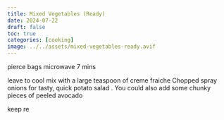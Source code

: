 ```yaml
---
title: Mixed Vegetables (Ready)
date: 2024-07-22
draft: false
toc: true
categories: [cooking]
image: ../../assets/mixed-vegetables-ready.avif
---
```




pierce bags microwave 7 mins

 leave to cool mix with a large teaspoon of creme fraiche Chopped spray onions for tasty, quick potato salad . You could also add some chunky pieces of peeled avocado


keep re
